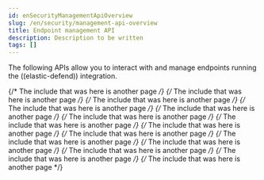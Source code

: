 ```yaml
---
id: enSecurityManagementApiOverview
slug: /en/security/management-api-overview
title: Endpoint management API
description: Description to be written
tags: []
---
```


<div id="management-api-overview"></div>

The following APIs allow you to interact with and manage endpoints running the ((elastic-defend)) integration.

{/* The include that was here is another page */}
{/* The include that was here is another page */}
{/* The include that was here is another page */}
{/* The include that was here is another page */}
{/* The include that was here is another page */}
{/* The include that was here is another page */}
{/* The include that was here is another page */}
{/* The include that was here is another page */}
{/* The include that was here is another page */}
{/* The include that was here is another page */}
{/* The include that was here is another page */}
{/* The include that was here is another page */}
{/* The include that was here is another page */}
{/* The include that was here is another page */}
